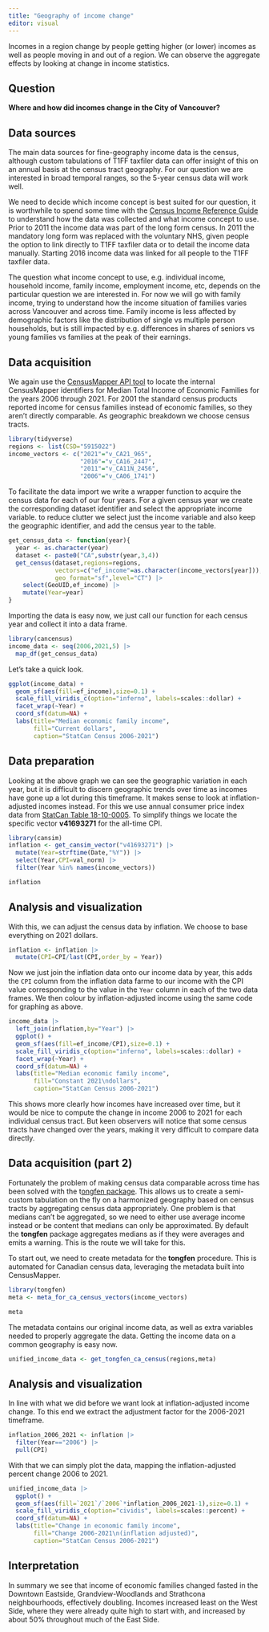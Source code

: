 ```yaml
---
title: "Geography of income change"
editor: visual
---
```


Incomes in a region change by people getting higher (or lower) incomes as well as people moving in and out of a region. We can observe the aggregate effects by looking at change in income statistics.

## Question

**Where and how did incomes change in the City of Vancouver?**

## Data sources

The main data sources for fine-geography income data is the census, although custom tabulations of T1FF taxfiler data can offer insight of this on an annual basis at the census tract geography. For our question we are interested in broad temporal ranges, so the 5-year census data will work well.

We need to decide which income concept is best suited for our question, it is worthwhile to spend some time with the [Census Income Reference Guide](https://www12.statcan.gc.ca/census-recensement/2021/ref/98-500/004/98-500-x2021004-eng.cfm) to understand how the data was collected and what income concept to use. Prior to 2011 the income data was part of the long form census. In 2011 the mandatory long form was replaced with the voluntary NHS, given people the option to link directly to T1FF taxfiler data or to detail the income data manually. Starting 2016 income data was linked for all people to the T1FF taxfiler data.

The question what income concept to use, e.g. individual income, household income, family income, employment income, etc, depends on the particular question we are interested in. For now we will go with family income, trying to understand how the income situation of families varies across Vancouver and across time. Family income is less affected by demographic factors like the distribution of single vs multiple person households, but is still impacted by e.g. differences in shares of seniors vs young families vs families at the peak of their earnings.

## Data acquisition

We again use the [CensusMapper API tool](https://censusmapper.ca/api) to locate the internal CensusMapper identifiers for Median Total Income of Economic Families for the years 2006 through 2021. For 2001 the standard census products reported income for census families instead of economic families, so they aren't directly comparable. As geographic breakdown we choose census tracts.

```r
library(tidyverse)
regions <- list(CSD="5915022")
income_vectors <- c("2021"="v_CA21_965",
                    "2016"="v_CA16_2447",
                    "2011"="v_CA11N_2456",
                    "2006"="v_CA06_1741")
```

To facilitate the data import we write a wrapper function to acquire the census data for each of our four years. For a given census year we create the corresponding dataset identifier and select the appropriate income variable. to reduce clutter we select just the income variable and also keep the geographic identifier, and add the census year to the table.

```r
get_census_data <- function(year){
  year <- as.character(year)
  dataset <- paste0("CA",substr(year,3,4))
  get_census(dataset,regions=regions,
             vectors=c("ef_income"=as.character(income_vectors[year])),
             geo_format="sf",level="CT") |>
    select(GeoUID,ef_income) |>
    mutate(Year=year)
}
```

Importing the data is easy now, we just call our function for each census year and collect it into a data frame.

```r
library(cancensus)
income_data <- seq(2006,2021,5) |>
  map_df(get_census_data) 

```

Let's take a quick look.

```r
ggplot(income_data) +
  geom_sf(aes(fill=ef_income),size=0.1) +
  scale_fill_viridis_c(option="inferno", labels=scales::dollar) +
  facet_wrap(~Year) +
  coord_sf(datum=NA) +
  labs(title="Median economic family income",
       fill="Current dollars",
       caption="StatCan Census 2006-2021")
```

## Data preparation

Looking at the above graph we can see the geographic variation in each year, but it is difficult to discern geographic trends over time as incomes have gone up a lot during this timeframe. It makes sense to look at inflation-adjusted incomes instead. For this we use annual consumer price index data from [StatCan Table 18-10-0005](https://www150.statcan.gc.ca/t1/tbl1/en/cv.action?pid=1810000501). To simplify things we locate the specific vector **v41693271** for the all-time CPI.

```r
library(cansim)
inflation <- get_cansim_vector("v41693271") |>
  mutate(Year=strftime(Date,"%Y")) |>
  select(Year,CPI=val_norm) |>
  filter(Year %in% names(income_vectors))

inflation
```

## Analysis and visualization

With this, we can adjust the census data by inflation. We choose to base everything on 2021 dollars.

```r
inflation <- inflation |>
  mutate(CPI=CPI/last(CPI,order_by = Year))
```

Now we just join the inflation data onto our income data by year, this adds the `CPI` column from the inflation data farme to our income with the CPI value corresponding to the value in the `Year` column in each of the two data frames. We then colour by inflation-adjusted income using the same code for graphing as above.

```r
income_data |>
  left_join(inflation,by="Year") |>
  ggplot() +
  geom_sf(aes(fill=ef_income/CPI),size=0.1) +
  scale_fill_viridis_c(option="inferno", labels=scales::dollar) +
  facet_wrap(~Year) +
  coord_sf(datum=NA) +
  labs(title="Median economic family income",
       fill="Constant 2021\ndollars",
       caption="StatCan Census 2006-2021")
```

This shows more clearly how incomes have increased over time, but it would be nice to compute the change in income 2006 to 2021 for each individual census tract. But keen observers will notice that some census tracts have changed over the years, making it very difficult to compare data directly.

## Data acquisition (part 2)

Fortunately the problem of making census data comparable across time has been solved with the t[ongfen package](https://mountainmath.github.io/tongfen/index.html). This allows us to create a semi-custom tabulation on the fly on a harmonized geography based on census tracts by aggregating census data appropriately. One problem is that medians can't be aggregated, so we need to either use average income instead or be content that medians can only be approximated. By default the **tongfen** package aggregates medians as if they were averages and emits a warning. This is the route we will take for this.

To start out, we need to create metadata for the **tongfen** procedure. This is automated for Canadian census data, leveraging the metadata built into CensusMapper.

```r
library(tongfen)
meta <- meta_for_ca_census_vectors(income_vectors)

meta
```

The metadata contains our original income data, as well as extra variables needed to properly aggregate the data. Getting the income data on a common geography is easy now.

```r
unified_income_data <- get_tongfen_ca_census(regions,meta)
```

## Analysis and visualization

In line with what we did before we want look at inflation-adjusted income change. To this end we extract the adjustment factor for the 2006-2021 timeframe.

```r
inflation_2006_2021 <- inflation |>
  filter(Year=="2006") |>
  pull(CPI)
```

With that we can simply plot the data, mapping the inflation-adjusted percent change 2006 to 2021.

```r
unified_income_data |>
  ggplot() +
  geom_sf(aes(fill=`2021`/`2006`*inflation_2006_2021-1),size=0.1) +
  scale_fill_viridis_c(option="cividis", labels=scales::percent) +
  coord_sf(datum=NA) +
  labs(title="Change in economic family income",
       fill="Change 2006-2021\n(inflation adjusted)",
       caption="StatCan Census 2006-2021")
```

## Interpretation

In summary we see that income of economic families changed fasted in the Downtown Eastside, Grandview-Woodlands and Strathcona neighbourhoods, effectively doubling. Incomes increased least on the West Side, where they were already quite high to start with, and increased by about 50% throughout much of the East Side.
